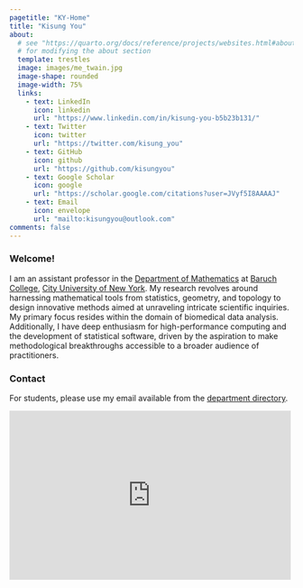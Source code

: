 ```yaml
---
pagetitle: "KY-Home"
title: "Kisung You"
about:
  # see "https://quarto.org/docs/reference/projects/websites.html#about"
  # for modifying the about section
  template: trestles
  image: images/me_twain.jpg
  image-shape: rounded
  image-width: 75%
  links:
    - text: LinkedIn
      icon: linkedin
      url: "https://www.linkedin.com/in/kisung-you-b5b23b131/"
    - text: Twitter
      icon: twitter
      url: "https://twitter.com/kisung_you"
    - text: GitHub
      icon: github
      url: "https://github.com/kisungyou"
    - text: Google Scholar
      icon: google
      url: "https://scholar.google.com/citations?user=JVyf5I8AAAAJ"
    - text: Email
      icon: envelope
      url: "mailto:kisungyou@outlook.com"
comments: false
---
```


::: column-page

### Welcome!

I am an assistant professor in the [Department of Mathematics](https://mfeapp.baruch.cuny.edu/math/) at [Baruch College](https://www.baruch.cuny.edu/), [City University of New York](https://www.cuny.edu/). My research revolves around harnessing mathematical tools from statistics, geometry, and topology to design innovative methods aimed at unraveling intricate scientific inquiries. My primary focus resides within the domain of biomedical data analysis. Additionally, I have deep enthusiasm for high-performance computing and the development of statistical software, driven by the aspiration to make methodological breakthroughs accessible to a broader audience of practitioners.


### Contact

For students, please use my email available from the [department directory](https://mfeapp.baruch.cuny.edu/math/faculty/). 


<iframe src="https://www.google.com/maps/embed?pb=!1m18!1m12!1m3!1d3022.9773290899484!2d-73.98584178878957!3d40.740524371269956!2m3!1f0!2f0!3f0!3m2!1i1024!2i768!4f13.1!3m3!1m2!1s0x89c259a7550271dd%3A0xec88233d3a5d270f!2sBaruch%20College!5e0!3m2!1sen!2sus!4v1692141431588!5m2!1sen!2sus" width="99%" height="300px" style="border:0;" allowfullscreen="" loading="lazy" referrerpolicy="no-referrer-when-downgrade"></iframe>



:::
